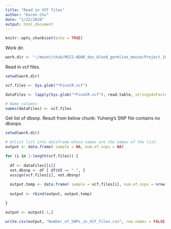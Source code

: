 ```yaml
---
title: "Read in VCF files"
author: "Karen Chu"
date: "1/22/2020"
output: html_document
---
```


```r
knitr::opts_chunk$set(echo = TRUE)
```

Work dir.

```r
work.dir <- "~/mount/chuk/MSI2-ADAR_dox_blood_germline_mouse/Project_10423_B/"
```

Read in vcf files.

```r
setwd(work.dir)

vcf.files <- Sys.glob("*FinalR.vcf")

dataFiles <- lapply(Sys.glob("*FinalR.vcf"), read.table, stringsAsFactors = FALSE)

# Name columns
names(dataFiles) <- vcf.files
```


Get list of dbsnp.
Result from below chunk: Yuheng's SNP file contains no dbsnps.

```r
setwd(work.dir)

# Unlist list into dataframe whose names are the names of the list.
output <- data.frame( sample = NA, num.of.snps = NA)

for (i in 1:length(vcf.files)) {
  
  df <- dataFiles[[i]]
  not.dbsnp <- df [ df$V3 == ".", ]
  assign(vcf.files[i], not.dbsnp)
  
  output.temp <- data.frame( sample = vcf.files[i], num.of.snps = nrow(not.dbsnp) )
  
  output <- rbind(output, output.temp)

}

output <- output[-1,]

write.csv(output, "Number_of_SNPs_in_VCF_files.csv", row.names = FALSE)
```




